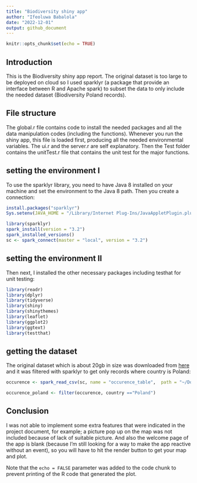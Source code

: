 ```yaml
---
title: "Biodiversity shiny app"
author: "Ifeoluwa Babalola"
date: "2022-12-01"
output: github_document
---
```


```r
knitr::opts_chunk$set(echo = TRUE)
```

## Introduction

This is the Biodiversity shiny app report. The original dataset is too large to be deployed on cloud so I used sparklyr (a package that provide an interface between R and Apache spark) to subset the data to only include the needed dataset (Biodiversity Poland records).


## File structure

The global.r file contains code to install the needed packages and all the data manipulation codes (including the functions). Whenever you run the shiny app, this file is loaded first, producing all the needed environmental variables. The ui.r and the server.r are self explanatory. Then the Test folder contains the unitTest.r file that contains the unit test for the major functions.

## setting the environment I

To use the sparklyr library, you need to have Java 8 installed on your machine and set the environment to the Java 8 path. Then you create a connection:

```r
install.packages("sparklyr")
Sys.setenv(JAVA_HOME = "/Library/Internet Plug-Ins/JavaAppletPlugin.plugin/Contents/Home")

library(sparklyr)
spark_install(version = "3.2")
spark_installed_versions()
sc <- spark_connect(master = "local", version = "3.2")
```

## setting the environment II

Then next, I installed the other necessary packages including testhat for unit testing:

```r
library(readr)
library(dplyr)
library(tidyverse)
library(shiny)
library(shinythemes)
library(leaflet)
library(ggplot2)
library(ggtext)
library(testthat)

```



## getting the dataset

The original dataset which is about 20gb in size was downloaded from [here](https://drive.google.com/file/d/1l1ymMg-K_xLriFv1b8MgddH851d6n2sU/view) and it was filtered with sparklyr to get only records where country is Poland:

```r

occurence <- spark_read_csv(sc, name = "occurence_table",  path = "~/Downloads/biodiversity-data/occurence.csv")

occurence_poland <- filter(occurence, country =="Poland")

```


## Conclusion

I was not able to implement some extra features that were indicated in the project document, for example; a picture pop up on the map was not included because of lack of suitable picture. And also the welcome page of the app is blank (because I'm still looking for a way to make the app reactive without an event), so you will have to hit the render button to get your map and plot.

Note that the `echo = FALSE` parameter was added to the code chunk to prevent printing of the R code that generated the plot.